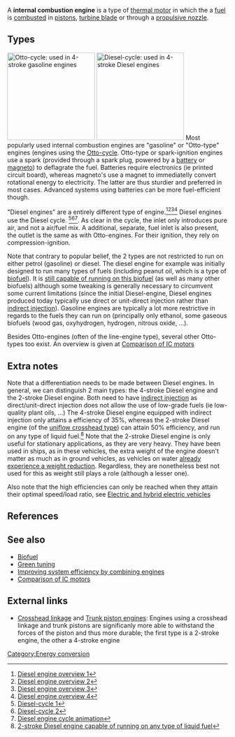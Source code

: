 A '''internal combustion engine''' is a type of [[thermal motor]] in which the a [[fuel]] is [[deflagration|combusted]] in [[piston]]s, [[turbine blade]] or through a [[propulsive nozzle]].

==Types==
[[File:4StrokeEngine_Ortho_3D_Small.gif|thumb|right|200px|Otto-cycle: used in 4-stroke gasoline engines]]
[[File:Diesel_Engine_(4_cycle_running).gif|thumb|right|200px|Diesel-cycle: used in 4-stroke Diesel engines]]
Most popularly used internal combustion engines are "gasoline" or "Otto-type" engines (engines using the [http://en.wikipedia.org/wiki/Four-stroke_engine Otto-cycle]. Otto-type or spark-ignition engines use a spark (provided through a spark plug, powered by a [[battery]] or [[magneto]]) to deflagrate the fuel. Batteries require electronics (ie printed circuit board), whereas magneto's use a magnet to immediatelly convert rotational energy to electricity. The latter are thus sturdier and preferred in most cases. Advanced systems using batteries can be more fuel-efficient though.

"Diesel engines" are a entirely different type of engine.<ref>[http://www.carbibles.com/fuel_engine_bible.html Diesel engine overview 1]</ref><ref>[http://www.dummies.com/how-to/content/how-do-diesel-engines-work.html Diesel engine overview 2]</ref><ref>[http://en.wikipedia.org/wiki/Diesel_engine Diesel engine overview 3]</ref><ref>[http://auto.howstuffworks.com/diesel1.htm Diesel engine overview 4]</ref> Diesel engines use the Diesel cycle. <ref>[http://www.tpub.com/eqopbas/12535_files/image020.jpg Diesel-cycle 1]</ref><ref>[http://visual.merriam-webster.com/images/transport-machinery/road-transport/types-engines/diesel-engine-cycle.jpg Diesel-cycle 2]</ref><ref>[http://www.animatedengines.com/diesel.html Diesel engine cycle animation]</ref>. As clear in the cycle, the inlet only introduces pure air, and not a air/fuel mix. A additional, separate, fuel inlet is also present, the outlet is the same as with Otto-engines. For their ignition, they rely on compression-ignition.

Note that contrary to popular belief, the 2 types are not restricted to run on either petrol (gasoline) or diesel. The diesel engine for example was initially designed to run many types of fuels (including peanut oil, which is a type of [[biofuel]]). It is [[ICE fuel conversion|still capable of running on this biofuel]] (as well as many other biofuels) although some tweaking is generally necessary to circumvent some current limitations (since the initial Diesel-engine, Diesel engines produced today typically use direct or unit-direct injection rather than [http://en.wikipedia.org/wiki/Diesel_engine#Indirect_injection indirect injection]). Gasoline engines are typically a lot more restrictive in regards to the fuels they can run on (principally only ethanol, some gaseous biofuels (wood gas, oxyhydrogen, hydrogen, nitrous oxide, ...).

Besides Otto-engines (often of the line-engine type), several other Otto-types too exist. An overview is given at [[Comparison of IC motors]]

==Extra notes==
<!--Copied this section from "Improving_system_efficiency_by_combining_engines" as section is useful to both articles-->
Note that a differentiation needs to be made between Diesel engines. In general, we can distinguish 2 main types: the 4-stroke Diesel engine and the 2-stroke Diesel engine. Both need to have [[indirect injection]] as direct/unit-direct injection does not allow the use of low-grade fuels (ie low-quality plant oils, ...) The 4-stroke Diesel engine equipped with indirect injection only attains a efficiency of 35%, whereas the 2-stroke Diesel engine (of the [[2-stroke Diesel engine|uniflow crosshead type]]) can attain 50% efficiency, and run on any type of liquid fuel.<ref>[http://en.wikipedia.org/w/index.php?title=Two-stroke_diesel_engine&printable=yes 2-stroke Diesel engine capable of running on any type of liquid fuel]</ref> Note that the 2-stroke Diesel engine is only useful for stationary applications, as they are very heavy. They have been used in ships, as in these vehicles, the extra weight of the engine doesn't matter as much as in ground vehicles, as vehicles on water [http://en.wikipedia.org/wiki/Archimedes'_principle already experience a weight reduction]. Regardless, they are nonetheless best not used for this as weight still plays a role (although a lesser one).

Also note that the high efficiencies can only be reached when they attain their optimal speed/load ratio, see [[Electric and hybrid electric vehicles]]

==References==
{{reflist}}

==See also==
* [[Biofuel]]
* [[Green tuning]]
* [[Improving system efficiency by combining engines]]
* [[Comparison of IC motors]]

==External links==
* [http://en.wikipedia.org/wiki/Crosshead Crosshead linkage] and [http://commons.wikimedia.org/wiki/File:Crosshead_vs_trunk.svg Trunk piston engines]: Engines using a crosshead linkage and trunk pistons are significanly more able to withstand the forces of the piston and thus more durable; the first type is a 2-stroke engine, the other a 4-stroke engine

[[Category:Energy conversion]]